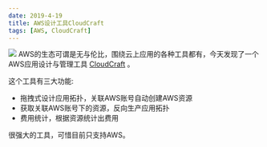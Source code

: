 ```yaml
---
date: 2019-4-19
title: AWS设计工具CloudCraft
tags: [AWS, CloudCraft]
---
```


![](/images/Web-App-Reference-Architecture.png)
AWS的生态可谓是无与伦比，围绕云上应用的各种工具都有，今天发现了一个AWS应用设计与管理工具 [CloudCraft](https://cloudcraft.co/) 。

这个工具有三大功能:

- 拖拽式设计应用拓扑，关联AWS账号自动创建AWS资源
- 获取关联AWS账号下的资源，反向生产应用拓扑
- 费用统计，根据资源统计出费用

很强大的工具，可惜目前只支持AWS。

